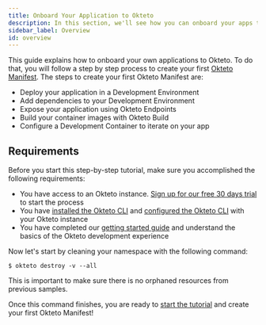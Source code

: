 ```yaml
---
title: Onboard Your Application to Okteto
description: In this section, we'll see how you can onboard your apps to Okteto
sidebar_label: Overview
id: overview
---
```


This guide explains how to onboard your own applications to Okteto.
To do that, you will follow a step by step process to create your first [Okteto Manifest](manifest/overview-manifest.mdx).
The steps to create your first Okteto Manifest are:

- Deploy your application in a Development Environment
- Add dependencies to your Development Environment
- Expose your application using Okteto Endpoints
- Build your container images with Okteto Build
- Configure a Development Container to iterate on your app

## Requirements

Before you start this step-by-step tutorial, make sure you accomplished the following requirements:

- You have access to an Okteto instance. [Sign up for our free 30 days trial](https://www.okteto.com/free-trial/) to start the process
- You have [installed the Okteto CLI](get-started/install-okteto-cli.mdx/#installing-the-okteto-cli) and [configured the Okteto CLI](get-started/install-okteto-cli.mdx/#configuring-the-okteto-cli) with your Okteto instance
- You have completed our [getting started guide](get-started/deploy-first-env.mdx) and understand the basics of the Okteto development experience


Now let's start by cleaning your namespace with the following command:

```console
$ okteto destroy -v --all
```

This is important to make sure there is no orphaned resources from previous samples.

Once this command finishes, you are ready to [start the tutorial](onboard-your-app/deploy.mdx) and create your first Okteto Manifest!

